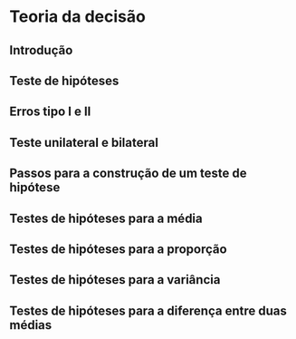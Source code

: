 # Teoria da decisão {#teodec}

## Introdução

## Teste de hipóteses

## Erros tipo I e II

## Teste unilateral e bilateral

## Passos para a construção de um teste de hipótese 

## Testes de hipóteses para a média

## Testes de hipóteses para a proporção

## Testes de hipóteses para a variância

## Testes de hipóteses para a diferença entre duas médias



